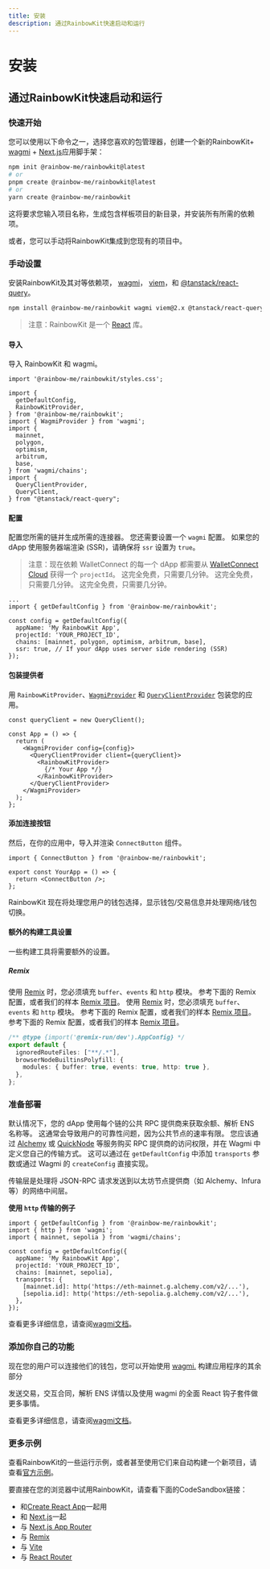 ```yaml
---
title: 安装
description: 通过RainbowKit快速启动和运行
---
```


# 安装

## 通过RainbowKit快速启动和运行

### 快速开始

您可以使用以下命令之一，选择您喜欢的包管理器，创建一个新的RainbowKit+ [wagmi](https://wagmi.sh) + [Next.js](https://nextjs.org)应用脚手架：

```bash
npm init @rainbow-me/rainbowkit@latest
# or
pnpm create @rainbow-me/rainbowkit@latest
# or
yarn create @rainbow-me/rainbowkit
```

这将要求您输入项目名称，生成包含样板项目的新目录，并安装所有所需的依赖项。

或者，您可以手动将RainbowKit集成到您现有的项目中。

### 手动设置

安装RainbowKit及其对等依赖项， [wagmi](https://wagmi.sh/)， [viem](https://viem.sh)，和 [@tanstack/react-query](https://tanstack.com/query/v5)。

```bash
npm install @rainbow-me/rainbowkit wagmi viem@2.x @tanstack/react-query
```

> 注意：RainbowKit 是一个 [React](https://reactjs.org/) 库。

#### 导入

导入 RainbowKit 和 wagmi。

```tsx
import '@rainbow-me/rainbowkit/styles.css';

import {
  getDefaultConfig,
  RainbowKitProvider,
} from '@rainbow-me/rainbowkit';
import { WagmiProvider } from 'wagmi';
import {
  mainnet,
  polygon,
  optimism,
  arbitrum,
  base,
} from 'wagmi/chains';
import {
  QueryClientProvider,
  QueryClient,
} from "@tanstack/react-query";
```

#### 配置

配置您所需的链并生成所需的连接器。 您还需要设置一个 `wagmi` 配置。 如果您的 dApp 使用服务器端渲染 (SSR)，请确保将 `ssr` 设置为 `true`。

> 注意：现在依赖 WalletConnect 的每一个 dApp 都需要从 [WalletConnect Cloud](https://cloud.walletconnect.com/) 获得一个 `projectId`。 这完全免费，只需要几分钟。 这完全免费，只需要几分钟。 这完全免费，只需要几分钟。

```tsx line=4-99
...
import { getDefaultConfig } from '@rainbow-me/rainbowkit';

const config = getDefaultConfig({
  appName: 'My RainbowKit App',
  projectId: 'YOUR_PROJECT_ID',
  chains: [mainnet, polygon, optimism, arbitrum, base],
  ssr: true, // If your dApp uses server side rendering (SSR)
});
```

#### 包装提供者

用 `RainbowKitProvider`、[`WagmiProvider`](https://wagmi.sh/react/api/WagmiProvider#wagmiprovider) 和 [`QueryClientProvider`](https://tanstack.com/query/v4/docs/framework/react/reference/QueryClientProvider) 包装您的应用。

```tsx
const queryClient = new QueryClient();

const App = () => {
  return (
    <WagmiProvider config={config}>
      <QueryClientProvider client={queryClient}>
        <RainbowKitProvider>
          {/* Your App */}
        </RainbowKitProvider>
      </QueryClientProvider>
    </WagmiProvider>
  );
};
```

#### 添加连接按钮

然后，在你的应用中，导入并渲染 `ConnectButton` 组件。

```tsx
import { ConnectButton } from '@rainbow-me/rainbowkit';

export const YourApp = () => {
  return <ConnectButton />;
};
```

RainbowKit 现在将处理您用户的钱包选择，显示钱包/交易信息并处理网络/钱包切换。

#### 额外的构建工具设置

一些构建工具将需要额外的设置。

##### Remix

使用 [Remix](https://remix.run) 时，您必须填充 `buffer`、`events` 和 `http` 模块。 参考下面的 Remix 配置，或者我们的样本 [Remix 项目](https://github.com/rainbow-me/rainbowkit/blob/main/examples/with-remix)。 使用 [Remix](https://remix.run) 时，您必须填充 `buffer`、`events` 和 `http` 模块。 参考下面的 Remix 配置，或者我们的样本 [Remix 项目](https://github.com/rainbow-me/rainbowkit/blob/main/examples/with-remix)。 参考下面的 Remix 配置，或者我们的样本 [Remix 项目](https://github.com/rainbow-me/rainbowkit/blob/main/examples/with-remix)。

```ts
/** @type {import('@remix-run/dev').AppConfig} */
export default {
  ignoredRouteFiles: ["**/.*"],
  browserNodeBuiltinsPolyfill: {
    modules: { buffer: true, events: true, http: true },
  },
};
```

### 准备部署

默认情况下，您的 dApp 使用每个链的公共 RPC 提供商来获取余额、解析 ENS 名称等。 这通常会导致用户的可靠性问题，因为公共节点的速率有限。 您应该通过 [Alchemy](https://www.alchemy.com/) 或 [QuickNode](https://www.quicknode.com/) 等服务购买 RPC 提供商的访问权限，并在 Wagmi 中定义您自己的传输方式。 这可以通过在 `getDefaultConfig` 中添加 `transports` 参数或通过 Wagmi 的 `createConfig` 直接实现。

传输层是处理将 JSON-RPC 请求发送到以太坊节点提供商（如 Alchemy、Infura 等）的网络中间层。

**使用 `http` 传输的例子**

```tsx
import { getDefaultConfig } from '@rainbow-me/rainbowkit';
import { http } from 'wagmi';
import { mainnet, sepolia } from 'wagmi/chains';

const config = getDefaultConfig({
  appName: 'My RainbowKit App',
  projectId: 'YOUR_PROJECT_ID',
  chains: [mainnet, sepolia],
  transports: {
    [mainnet.id]: http('https://eth-mainnet.g.alchemy.com/v2/...'),
    [sepolia.id]: http('https://eth-sepolia.g.alchemy.com/v2/...'),
  },
});
```

查看更多详细信息，请查阅[wagmi文档](https://wagmi.sh/core/api/transports#transports)。

### 添加你自己的功能

现在您的用户可以连接他们的钱包，您可以开始使用 [wagmi.](https://wagmi.sh) 构建应用程序的其余部分

发送交易，交互合同，解析 ENS 详情以及使用 wagmi 的全面 React 钩子套件做更多事情。

查看更多详细信息，请查阅[wagmi文档](https://wagmi.sh)。

### 更多示例

查看RainbowKit的一些运行示例，或者甚至使用它们来自动构建一个新项目，请查看[官方示例](https://github.com/rainbow-me/rainbowkit/tree/main/examples)。

要直接在您的浏览器中试用RainbowKit，请查看下面的CodeSandbox链接：

- 和[Create React App](https://codesandbox.io/p/sandbox/github/rainbow-me/rainbowkit/tree/main/examples/with-create-react-app)一起用
- 和 [Next.js](https://codesandbox.io/p/sandbox/github/rainbow-me/rainbowkit/tree/main/examples/with-next)一起
- 与 [Next.js App Router](https://codesandbox.io/p/sandbox/github/rainbow-me/rainbowkit/tree/main/examples/with-next-app)
- 与 [Remix](https://codesandbox.io/p/sandbox/github/rainbow-me/rainbowkit/tree/main/examples/with-remix)
- 与 [Vite](https://codesandbox.io/p/sandbox/github/rainbow-me/rainbowkit/tree/main/examples/with-vite)
- 与 [React Router](https://codesandbox.io/p/sandbox/github/rainbow-me/rainbowkit/tree/main/examples/with-react-router)
